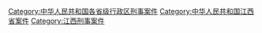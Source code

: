 [[Category:中华人民共和国各省级行政区刑事案件|Category:中华人民共和国各省级行政区刑事案件]]
[[Category:中华人民共和国江西省案件|Category:中华人民共和国江西省案件]]
[[Category:江西刑事案件|Category:江西刑事案件]]